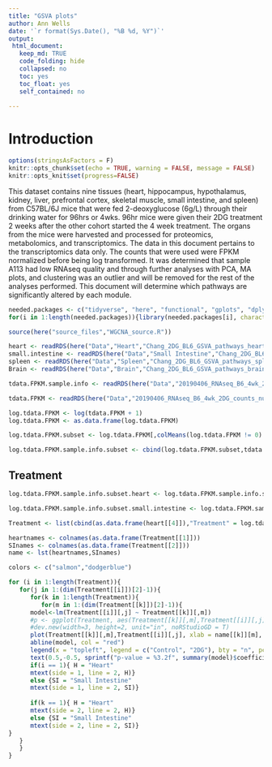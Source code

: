 ```yaml
---
title: "GSVA plots"
author: Ann Wells
date: '`r format(Sys.Date(), "%B %d, %Y")`'
output:
 html_document:
   keep_md: TRUE
   code_folding: hide
   collapsed: no
   toc: yes
   toc_float: yes
   self_contained: no
   
---
```


# Introduction

```r
options(stringsAsFactors = F)
knitr::opts_chunk$set(echo = TRUE, warning = FALSE, message = FALSE)
knitr::opts_knit$set(progress=FALSE)

```

This dataset contains nine tissues (heart, hippocampus, hypothalamus, kidney, liver, prefrontal cortex, skeletal muscle, small intestine, and spleen) from C57BL/6J mice that were fed 2-deoxyglucose (6g/L) through their drinking water for 96hrs or 4wks. 96hr mice were given their 2DG treatment 2 weeks after the other cohort started the 4 week treatment. The organs from the mice were harvested and processed for proteomics, metabolomics, and transcriptomics. The data in this document pertains to the transcriptomics data only. The counts that were used were FPKM normalized before being log transformed. It was determined that sample A113 had low RNAseq quality and through further analyses with PCA, MA plots, and clustering was an outlier and will be removed for the rest of the analyses performed. This document will determine which pathways are significantly altered by each module.

```r
needed.packages <- c("tidyverse", "here", "functional", "gplots", "dplyr", "GeneOverlap", "R.utils", "reshape2","magrittr","data.table", "RColorBrewer","preprocessCore", "ARTool","emmeans", "phia", "gprofiler2","rlist", "plotly","kableExtra","foreach","doParallel","doFuture")
for(i in 1:length(needed.packages)){library(needed.packages[i], character.only = TRUE)}

source(here("source_files","WGCNA_source.R"))
```

```r
heart <- readRDS(here("Data","Heart","Chang_2DG_BL6_GSVA_pathways_heart.RData"))
small.intestine <- readRDS(here("Data","Small Intestine","Chang_2DG_BL6_GSVA_pathways_small_intestine.RData"))
spleen <- readRDS(here("Data","Spleen","Chang_2DG_BL6_GSVA_pathways_spleen.RData"))
Brain <- readRDS(here("Data","Brain","Chang_2DG_BL6_GSVA_pathways_brain.RData"))

tdata.FPKM.sample.info <- readRDS(here("Data","20190406_RNAseq_B6_4wk_2DG_counts_phenotypes.RData"))

tdata.FPKM <- readRDS(here("Data","20190406_RNAseq_B6_4wk_2DG_counts_numeric.RData"))

log.tdata.FPKM <- log(tdata.FPKM + 1)
log.tdata.FPKM <- as.data.frame(log.tdata.FPKM)

log.tdata.FPKM.subset <- log.tdata.FPKM[,colMeans(log.tdata.FPKM != 0) > 0.5] 

log.tdata.FPKM.sample.info.subset <- cbind(log.tdata.FPKM.subset,tdata.FPKM.sample.info[,c(27238:27240)])

```

## Treatment
```r
log.tdata.FPKM.sample.info.subset.heart <- log.tdata.FPKM.sample.info.subset %>% rownames_to_column() %>% filter(Tissue == "Heart") %>% column_to_rownames()

log.tdata.FPKM.sample.info.subset.small.intestine <- log.tdata.FPKM.sample.info.subset %>% rownames_to_column() %>% filter(Tissue == "Small Intestine") %>% column_to_rownames()

Treatment <- list(cbind(as.data.frame(heart[[4]]),"Treatment" = log.tdata.FPKM.sample.info.subset.heart$Treatment), cbind(as.data.frame(small.intestine[[18]]),"Treatment" = log.tdata.FPKM.sample.info.subset.small.intestine$Treatment))

heartnames <- colnames(as.data.frame(Treatment[[1]]))
SInames <- colnames(as.data.frame(Treatment[[2]]))
name <- lst(heartnames,SInames) 

colors <- c("salmon","dodgerblue")

for (i in 1:length(Treatment)){
   for(j in 1:(dim(Treatment[[i]])[2]-1)){
      for(k in 1:length(Treatment)){
         for(m in 1:(dim(Treatment[[k]])[2]-1)){
      model<-lm(Treatment[[i]][,j] ~ Treatment[[k]][,m])
      #p <- ggplot(Treatment, aes(Treatment[[k]][,m],Treatment[[i]][,j])) + geom_point()
      #dev.new(width=3, height=2, unit="in", noRStudioGD = T)
      plot(Treatment[[k]][,m],Treatment[[i]][,j], xlab = name[[k]][m], ylab = name[[i]][j], col = colors[factor(log.tdata.FPKM.sample.info.subset.heart$Treatment)], pch = 16)
      abline(model, col = "red")
      legend(x = "topleft", legend = c("Control", "2DG"), bty = "n", pch =16, col = colors[factor(log.tdata.FPKM.sample.info.subset.heart$Treatment)])
      text(0.5,-0.5, sprintf("p-value = %3.2f", summary(model)$coefficients[2,4]))
      if(i == 1){ H = "Heart"
      mtext(side = 1, line = 2, H)}
      else {SI = "Small Intestine" 
      mtext(side = 1, line = 2, SI)}
      
      if(k == 1){ H = "Heart"
      mtext(side = 2, line = 2, H)}
      else {SI = "Small Intestine" 
      mtext(side = 2, line = 2, SI)}
}
   }
   }
}

```

<!-- ## Time -->
<!-- ```{r, cache=TRUE} -->
<!-- log.tdata.FPKM.sample.info.subset.heart <- log.tdata.FPKM.sample.info.subset %>% rownames_to_column() %>% filter(Tissue == "Heart") %>% column_to_rownames() -->

<!-- log.tdata.FPKM.sample.info.subset.small.intestine <- log.tdata.FPKM.sample.info.subset %>% rownames_to_column() %>% filter(Tissue == "Small Intestine") %>% column_to_rownames() -->

<!-- log.tdata.FPKM.sample.info.subset.spleen <- log.tdata.FPKM.sample.info.subset %>% rownames_to_column() %>% filter(Tissue == "Spleen") %>% column_to_rownames() -->

<!-- Treatment <- list(cbind(as.data.frame(heart[[16]]),"Treatment" = log.tdata.FPKM.sample.info.subset.heart$Treatment), cbind(as.data.frame(small.intestine[[7]]),"Treatment" = log.tdata.FPKM.sample.info.subset.small.intestine$Treatment), -->
<!-- cbind(as.data.frame(spleen[[18]]),"Treatment" = log.tdata.FPKM.sample.info.subset.spleen$Treatment), -->
<!-- cbind(as.data.frame(spleen[[29]]),"Treatment" = log.tdata.FPKM.sample.info.subset.spleen$Treatment)) -->

<!-- heartnames <- colnames(as.data.frame(Treatment[[1]])) -->
<!-- SInames <- colnames(as.data.frame(Treatment[[2]])) -->
<!-- spleennames <- colnames(as.data.frame(Treatment[[3]])) -->
<!-- spleennames2 <- colnames(as.data.frame(Treatment[[4]])) -->
<!-- name <- lst(heartnames,SInames, spleennames, spleennames2) -->

<!-- colors <- c("lightblue","darkolivegreen") -->

<!-- for (i in 1:length(Treatment)){ -->
<!--    for(j in 1:(dim(Treatment[[i]])[2]-1)){ -->
<!--       for(k in 1:length(Treatment)){ -->
<!--          for(m in 1:(dim(Treatment[[k]])[2]-1)){ -->
<!--       model<-lm(Treatment[[i]][,j] ~ Treatment[[k]][,m]) -->
<!--       plot(Treatment[[k]][,m],Treatment[[i]][,j], xlab = name[[k]][m], ylab = name[[i]][j], col = colors[factor(log.tdata.FPKM.sample.info.subset.heart$Treatment)], pch = 16) -->
<!--       abline(model, col = "red") -->
<!--       legend(x = "topleft", legend = c("Control", "2DG"), bty = "n", pch =16, col = colors[factor(log.tdata.FPKM.sample.info.subset.heart$Treatment)]) -->
<!--       text(0.5,-0.5, sprintf("p-value = %3.2f", summary(model)$coefficients[2,4])) -->

<!--       if(i == 1){ H = "Heart" -->
<!--       mtext(side = 1, line = 2, H)} -->
<!--       else if(i == 2) {SI = "Small Intestine"  -->
<!--       mtext(side = 1, line = 2, SI)} -->
<!--       else if(i == 3) {S = "Spleen"  -->
<!--       mtext(side = 1, line = 2, S)} -->
<!--       else if(i == 4) {SI = "Spleen"  -->
<!--       mtext(side = 1, line = 2, S)} -->

<!--       if(k == 1){ H = "Heart" -->
<!--       mtext(side = 1, line = 2, H)} -->
<!--       else if(k == 2) {SI = "Small Intestine"  -->
<!--       mtext(side = 1, line = 2, SI)} -->
<!--       else if(k == 3) {S = "Spleen"  -->
<!--       mtext(side = 1, line = 2, S)} -->
<!--       else if(k == 4) {SI = "Spleen"  -->
<!--       mtext(side = 1, line = 2, S)} -->
<!-- } -->
<!--    } -->
<!--    } -->
<!-- } -->
<!-- ``` -->

<!-- ## Brain -->
<!-- ```{r, cache=TRUE} -->
<!-- log.tdata.FPKM.sample.info.subset.hip.hyp.cortex <- log.tdata.FPKM.sample.info.subset %>% rownames_to_column() %>% filter(Tissue %in% c("Hippocampus","Hypothanamus","Pre-frontal Cortex")) %>% column_to_rownames() -->

<!-- Treatment <- list(cbind(as.data.frame(Brain[[12]]),"Treatment" = log.tdata.FPKM.sample.info.subset.hip.hyp.cortex$Treatment), cbind(as.data.frame(Brain[[38]]),"Treatment" = log.tdata.FPKM.sample.info.subset.hip.hyp.cortex$Treatment)) -->

<!-- brainnames <- colnames(as.data.frame(Treatment[[1]])) -->
<!-- brainnames2 <- colnames(as.data.frame(Treatment[[2]])) -->
<!-- name <- list(brainnames, brainnames2) -->

<!-- colors <- c("salmon","dodgerblue") -->

<!-- for (i in 1:length(Treatment)){ -->
<!--    for(j in 1:(dim(Treatment[[i]])[2]-1)){ -->
<!--       for(k in 1:length(Treatment)){ -->
<!--          for(m in 1:(dim(Treatment[[k]])[2]-1)){ -->
<!--       model<-lm(Treatment[[i]][,j] ~ Treatment[[k]][,m]) -->
<!--       plot(Treatment[[k]][,m],Treatment[[i]][,j], xlab = name[[k]][m], ylab = name[[i]][j], col = colors[factor(log.tdata.FPKM.sample.info.subset.hip.hyp.cortex$Treatment)], pch = 16) -->
<!--       abline(model, col = "red") -->
<!--       legend(x = "topleft", legend = c("Control", "2DG"), bty = "n", pch =16, col = colors[factor(log.tdata.FPKM.sample.info.subset.hip.hyp.cortex$Treatment)]) -->
<!--       text(0.5,-0.5, sprintf("p-value = %3.2f", summary(model)$coefficients[2,4])) -->
<!--       if(i == 1){ B = "Brain" -->
<!--       mtext(side = 1, line = 2, B)} -->
<!--       else {SI = "Brain"  -->
<!--       mtext(side = 1, line = 2, B)} -->

<!--       if(k == 1){ H = "Brain" -->
<!--       mtext(side = 2, line = 2, B)} -->
<!--       else {SI = "Brain"  -->
<!--       mtext(side = 2, line = 2, B)} -->
<!-- } -->
<!--    } -->
<!--    } -->
<!-- } -->
<!-- ``` -->
